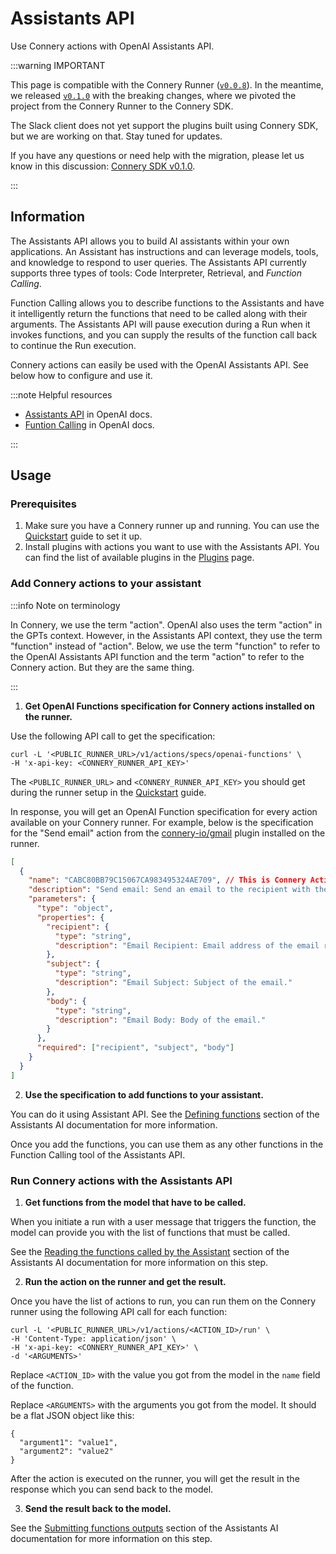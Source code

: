 # Assistants API

Use Connery actions with OpenAI Assistants API.

:::warning IMPORTANT

This page is compatible with the Connery Runner ([`v0.0.8`](https://github.com/connery-io/connery/releases/tag/v0.0.8)).
In the meantime, we released [`v0.1.0`](https://github.com/connery-io/connery/releases/tag/v0.1.0) with the breaking changes, where we pivoted the project from the Connery Runner to the Connery SDK.

The Slack client does not yet support the plugins built using Connery SDK, but we are working on that.
Stay tuned for updates.

If you have any questions or need help with the migration, please let us know in this discussion: [Connery SDK v0.1.0](https://github.com/connery-io/connery/discussions/109).

:::

## Information

The Assistants API allows you to build AI assistants within your own applications.
An Assistant has instructions and can leverage models, tools, and knowledge to respond to user queries.
The Assistants API currently supports three types of tools: Code Interpreter, Retrieval, and _Function Calling_.

Function Calling allows you to describe functions to the Assistants and have it intelligently return the functions that need to be called along with their arguments.
The Assistants API will pause execution during a Run when it invokes functions, and you can supply the results of the function call back to continue the Run execution.

Connery actions can easily be used with the OpenAI Assistants API.
See below how to configure and use it.

:::note Helpful resources

- [Assistants API](https://platform.openai.com/docs/assistants/overview/agents) in OpenAI docs.
- [Funtion Calling](https://platform.openai.com/docs/assistants/tools/function-calling) in OpenAI docs.

:::

## Usage

### Prerequisites

1. Make sure you have a Connery runner up and running.
   You can use the [Quickstart](/docs/quickstart/) guide to set it up.
2. Install plugins with actions you want to use with the Assistants API.
   You can find the list of available plugins in the [Plugins](/docs/plugins/) page.

### Add Connery actions to your assistant

:::info Note on terminology

In Connery, we use the term "action". OpenAI also uses the term "action" in the GPTs context. However, in the Assistants API context, they use the term "function" instead of "action". Below, we use the term "function" to refer to the OpenAI Assistants API function and the term "action" to refer to the Connery action. But they are the same thing.

:::

1. **Get OpenAI Functions specification for Connery actions installed on the runner.**

Use the following API call to get the specification:

```
curl -L '<PUBLIC_RUNNER_URL>/v1/actions/specs/openai-functions' \
-H 'x-api-key: <CONNERY_RUNNER_API_KEY>'
```

The `<PUBLIC_RUNNER_URL>` and `<CONNERY_RUNNER_API_KEY>` you should get during the runner setup in the [Quickstart](/docs/quickstart/) guide.

In response, you will get an OpenAI Function specification for every action available on your Connery runner.
For example, below is the specification for the "Send email" action from the [connery-io/gmail](https://github.com/connery-io/gmail) plugin installed on the runner.

```json
[
  {
    "name": "CABC80BB79C15067CA983495324AE709", // This is Connery Action ID that you will use later to run the action
    "description": "Send email: Send an email to the recipient with the specified subject and body.",
    "parameters": {
      "type": "object",
      "properties": {
        "recipient": {
          "type": "string",
          "description": "Email Recipient: Email address of the email recipient."
        },
        "subject": {
          "type": "string",
          "description": "Email Subject: Subject of the email."
        },
        "body": {
          "type": "string",
          "description": "Email Body: Body of the email."
        }
      },
      "required": ["recipient", "subject", "body"]
    }
  }
]
```

2. **Use the specification to add functions to your assistant.**

You can do it using Assistant API.
See the [Defining functions](https://platform.openai.com/docs/assistants/tools/defining-functions) section of the Assistants AI documentation for more information.

Once you add the functions, you can use them as any other functions in the Function Calling tool of the Assistants API.

### Run Connery actions with the Assistants API

1. **Get functions from the model that have to be called.**

When you initiate a run with a user message that triggers the function, the model can provide you with the list of functions that must be called.

See the [Reading the functions called by the Assistant](https://platform.openai.com/docs/assistants/tools/reading-the-functions-called-by-the-assistant) section of the Assistants AI documentation for more information on this step.

2. **Run the action on the runner and get the result.**

Once you have the list of actions to run, you can run them on the Connery runner using the following API call for each function:

```
curl -L '<PUBLIC_RUNNER_URL>/v1/actions/<ACTION_ID>/run' \
-H 'Content-Type: application/json' \
-H 'x-api-key: <CONNERY_RUNNER_API_KEY>' \
-d '<ARGUMENTS>'
```

Replace `<ACTION_ID>` with the value you got from the model in the `name` field of the function.

Replace `<ARGUMENTS>` with the arguments you got from the model.
It should be a flat JSON object like this:

```
{
  "argument1": "value1",
  "argument2": "value2"
}
```

After the action is executed on the runner, you will get the result in the response which you can send back to the model.

3. **Send the result back to the model.**

See the [Submitting functions outputs](https://platform.openai.com/docs/assistants/tools/submitting-functions-outputs) section of the Assistants AI documentation for more information on this step.
